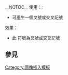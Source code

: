 <includeonly><!-- 在這裡加入模板的保護標識 --></includeonly><noinclude>{{Documentation subpage}}</noinclude>
<!-- 在本行下編輯模板說明 -->
__NOTOC__
使用：:
* {{tl|X mark-n}} 可產生一個叉號或交叉記號
效果：
* 此 {{X mark-n}} 符號為叉號或交叉記號

{{Check_mark_templates}}

== 參見 ==
{{Template:Done/See_also}}

<includeonly>
<!-- 本行下加入模板的分類 -->
[[Category:圖像插入模板]]

</includeonly>